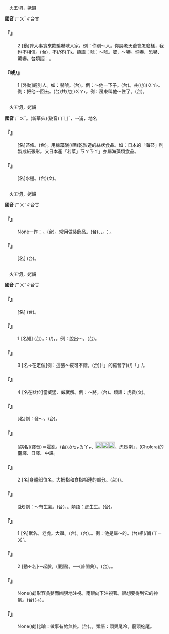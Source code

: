 
=={{ruby|唬|ㄏㄨˇ}}==

　火五切，姥韻

'''國音''' <rt>ㄏㄨˇ</rt>∥台甘

    

==='''『{{ruby|唬|ㄏㄨˇ}}』'''===
:2  [動]誇大事實來欺騙嚇唬人家。例：你別～人。你說老天爺會怎麼樣，我也不相信。(台){{ruby|汝|ㄌㄧˋ}}{{ruby|免|ㆠㄧㄢˋ}}{{ruby|哄|ㄏㆩˋ}}{{ruby|/|ㄏㄤˋ}}{{ruby|人|·ㄌㄤˊ}}，{{ruby|汝|ㄌㄧˋ}}{{ruby|講|ㄍㆲˋ}}{{ruby|→|ㄍㆲ}}{{ruby|天|ㄊㆪ}}{{ruby|公|ㄍㆲ}}{{ruby|會|ㄨㆤ˫}}{{ruby|/|ㆤ˫}}{{ruby|怎|ㄗㆮˋ}}{{ruby|樣|ㄧㆧ˫}}{{ruby|/|ㄧㆫ˫}}{{ruby|我|ㆣㄨㄚˋ}}{{ruby|亦|ㄧㄚㆷ ͘}}不(/伓)<rt>ㆬ˫</rt>{{ruby|相|ㄒㄧㆲ}}{{ruby|信|ㄒㄧㄣ˪}}。類語：唬：{{ruby|嚇|ㄒㄧㄚˋ}}～唬。威，～嚇。恫嚇、恐嚇、驚嚇。台類語：{{ruby|哄|ㄏㄤˋ}}{{ruby|嚇|ㄏㆥㆷ}}。
    

==='''『唬/{{ruby|虎|ㄏㄨˇ}}』'''===
:1  [外動]威{{ruby|嚇|ㄏㄜˋ}}別人。如：嚇唬。(台){{ruby|哄|ㄏㆩˋ}}{{ruby|/|ㄏㄤˋ}}{{ruby|人|·ㄌㄤˊ}}。例：～他一下子。(台){{ruby|哄|ㄏㆩˋ}}{{ruby|/|ㄏㄤˋ}}{{ruby|伊|·ㄧ}}{{ruby|一|ㄐㄧㆵ ͘}}{{ruby|下|·ㆤ˫}}。共(/加)<rt>ㄍㄚ˫</rt>{{ruby|伊|ㄧ}}{{ruby|嚇|ㄏㆥㆷ}}{{ruby|驚|ㄍㄧㆩ}}{{ruby|一|ㄐㄧㆵ ͘}}{{ruby|下|·ㆤ˫}}。例：把他～回去。(台)共(/加)<rt>ㄍㄚ˫</rt>{{ruby|伊|ㄧ}}{{ruby|嚇|ㄏㆥㆷ}}{{ruby|倒|ㄉㄜ˪}}{{ruby|返|ㄉㆭˋ}}{{ruby|去|ㄎㄧ˪}}。例：房東叫他～住了。(台){{ruby|厝|ㄘㄨ˪}}{{ruby|主|ㄗㄨˋ}}{{ruby|被|ㄏㆦ˫}}{{ruby|伊|ㄧ}}{{ruby|嚇|ㄏㆥㆷ}}{{ruby|驚|ㄍㄧㆩ}}{{ruby|著|ㄉㄧㄜㆷ ͘}}。
    

=={{ruby|滸|ㄏㄨˇ}}==

　火五切，姥韻

'''國音''' <rt>ㄏㄨˇ</rt>。(新華典)(破音)<rt>ㄒㄩˇ</rt>，～浦，地名

    

==='''『{{ruby|滸|ㄏㄨˇ}}{{ruby|苔|ㄊㄞˊ}}』'''===
: [名]苔條。(台){{ruby|滸|ㄏㆦˋ}}{{ruby|苔|ㄊㄧˊ}}。用綠藻曬(/晒)乾製造的絲狀食品。如：日本的「海苔」則製成紙張形。又日本產「若菜」{{ruby|「|ㄨㄚㆷ ͘}}<rt>ㄎㄚ</rt><rt>ㄋㄚ</rt>」亦屬海藻類食品。
    

==='''『{{ruby|滸|ㄏㄨˇ}}』'''===
: [名]水邊。(台)(文){{ruby|水|ㄗㄨㄧˋ}}{{ruby|邊|ㄅㆪ}}。
    

=={{ruby|琥|ㄏㄨˇ}}==

　火五切，姥韻

'''國音''' <rt>ㄏㄨˇ</rt>∥台甘

    

==='''『{{ruby|琥|ㄏㄨˇ}}{{ruby|珀|ㄆㄛˋ}}』'''===
: None一作：{{ruby|虎|ㄏㄨˇ}}{{ruby|魄|ㄆㄛˋ}}。(台){{ruby|古|ㄍㆦˋ}}{{ruby|代|ㄉㄞ˫}}{{ruby|松|ㄑㄧㄥˊ}}{{ruby|柏|ㄅㄧㆤㆶ}}{{ruby|→|ㄅㆤㆷ}}{{ruby|樹|ㄑㄧㄨ˫}}{{ruby|脂|ㄐㄧ}}{{ruby|變|ㄅㄧㄢ˪}}{{ruby|成|ㄒㄧㄥˊ}}{{ruby|丌|ㆤ}}{{ruby|珍|ㄉㄧㄣ}}{{ruby|貴|ㄍㄨㄧ˪}}{{ruby|化|ㄏㄨㄚ˪}}{{ruby|石|ㄐㄧㄜㆷ ͘}}。常用做裝飾品。(台){{ruby|真|ㄐㄧㄣ}}{{ruby|珠|ㄗㄨ}}、{{ruby|琥|ㄏㆦˋ}}{{ruby|珀|ㄆㄧㆤㆶ}}，{{ruby|連|ㄌㄧㄢˊ}}{{ruby|稱|ㄑㄧㄥ}}。{{ruby|傳|ㄊㄨㄢˊ}}{{ruby|謂|ㄨㄧ˫}}：{{ruby|含|ㄏㆰˊ}}{{ruby|有|ㄨ˫}}{{ruby|珍|ㄉㄧㄣ}}{{ruby|貴|ㄍㄨㄧ˪}}{{ruby|丌|ㆤ}}{{ruby|藥|ㄧㄜㆷ ͘}}{{ruby|劑|ㄗㆤ}}。
    

==='''『{{ruby|琥|ㄏㄨˇ}}』'''===
: [名] (台){{ruby|雕|ㄉㄧㄠ}}{{ruby|刻|ㄎㄧㆤㆶ}}{{ruby|做|ㄗㄨㆤ˪}}{{ruby|/|ㄗㄜ˪}}{{ruby|虎|ㄏㆦˋ}}{{ruby|形|ㄏㄧㄥˊ}}{{ruby|丌|ㆤ}}{{ruby|玉|ㆣㄧㆤㆶ ͘}}{{ruby|器|ㄎㄧ˪}}。
    

=={{ruby|虎|ㄏㄨˇ}}==

　火五切，姥韻

'''國音''' <rt>ㄏㄨˇ</rt>∥台甘

    

==='''『{{ruby|虎|ㄏㄨˇ}}{{ruby|符|ㄈㄨˊ}}』'''===
: [名] (台){{ruby|古|ㄍㆦˋ}}{{ruby|代|ㄉㄞ˫}}{{ruby|軍|ㄍㄨㄣ}}{{ruby|中|ㄉㄧㆲ}}{{ruby|做|ㄗㄨㆤ˪}}{{ruby|/|ㄗㄜ˪}}{{ruby|記|ㄍㄧ˪}}{{ruby|認|ㆢㄧㄣ˫}}{{ruby|/|ㄌㄧㄣ˫}}{{ruby|丌|ㆤ}}{{ruby|合|ㄏㄚㆴ ͘}}{{ruby|符|ㄏㄨˊ}}。
    

==='''『{{ruby|虎|ㄏㄨˇ}}{{ruby|口|ㄎㄡˇ}}』'''===
:1  [名短] (台){{ruby|虎|ㄏㆦˋ}}{{ruby|嘴|ㄘㄨㄧ˪}}。{{ruby|比|ㄅㄧˋ}}{{ruby|喻|ㆡㄨ˫}}{{ruby|/|ㄌㄨ˫}}：{{ruby|危|ㆣㄨㄧˊ}}{{ruby|/|ㄏㄨㄧˊ}}{{ruby|險|ㄏㄧㆰˋ}}{{ruby|丌|ㆤ}}{{ruby|所|ㄙㆦˋ}}{{ruby|在|ㄗㄞ˫}}(/{{ruby|境|ㄍㄧㄥˋ}}{{ruby|地|ㄉㆤ˫}})，{{ruby|危|ㄏㄨㄧˊ}}{{ruby|/|ㆣㄨㄧˊ}}{{ruby|機|ㄍㄧ}}。例：脫出～。(台){{ruby|脫|ㄊㄨㄚㆷ}}{{ruby|離|ㄌㄧ˫}}{{ruby|危|ㆣㄨㄧˊ}}{{ruby|/|ㄏㄨㄧˊ}}{{ruby|險|ㄏㄧㆰˋ}}。
    

==='''『{{ruby|虎|ㄏㄨˇ}}』'''===
:3  [名→在定位]例：這張～皮可不錯。(台){{ruby|<mark>&#xffb50;</mark>|ㄐㄧㆵ}}(「{{ruby|此|ㄐㄧˋ}}{{ruby|一|ㄐㄧㆵ ͘}}」的縮音字)(/{{ruby|此|ㄐㄧㆵ}}){{ruby|領|ㄋㄧㄚˋ}}{{ruby|虎|ㄏㆦˋ}}{{ruby|皮|ㄆㆤˊ}}{{ruby|/|ㄆㄨㆤˊ}}「{{ruby|句|ㄍㄨㆷ}}」/{{ruby|可|ㄍㄜㆷ}}{{ruby|<mark>&#xffa45;</mark>|ㆠㆤ˫}}{{ruby|/|ㆠㄨㆤ˫}}{{ruby|<mark>&#xffb4e;</mark>|ㆠㄞˋ}}。
    

==='''『{{ruby|虎|ㄏㄨˇ}}』'''===
:4  [名在狀位]當威猛、威武解。例：～將。(台){{ruby|勇|ㄧㆲˋ}}{{ruby|猛|ㆠㄧㄥˋ}}{{ruby|丌|ㆤ}}{{ruby|大|ㄉㄞ˫}}{{ruby|將|ㄐㄧㆲ˪}}。類語：虎賁(文)。
    

==='''『{{ruby|虎|ㄏㄨˇ}}{{ruby|威|ㄨㄟ}}』'''===
: [名]例：發～。(台){{ruby|格|ㄍㆤㆷ}}{{ruby|威|ㄨㄧ}}{{ruby|形|ㄏㄧㄥˊ}}。
    

==='''『{{ruby|虎|ㄏㄨˇ}}{{ruby|列|ㄌㄧㄝˋ}}{{ruby|拉|ㄌㄚ}}』'''===
: [病名](譯音)＝霍亂。(台){{ruby|「|ㄎㄜㆷ}}<rt>ㄌㆤㆷ</rt><rt>ㄌㄚㆷ</rt>、[[File:c7af.png|20px]][[File:c7e8.png|20px]][[File:c7e5.png|20px]]、虎烈喇」，(Cholera)的臺譯、日譯、中譯。
    

==='''『{{ruby|虎|ㄏㄨˇ}}{{ruby|口|ㄎㄡˇ}}』'''===
:2  [名]身體部位名。大拇指和食指相連的部分。(台){{ruby|大|ㄉㄨㄚ˫}}{{ruby|頭|ㄊㄠˊ}}{{ruby|拇|ㆠㄨˋ}}{{ruby|/|ㆠㄜˋ}}{{ruby|合|ㄍㄚㆴ}}{{ruby|指|ㄍㄧˋ}}({{ruby|←|ㄐㄧˋ}}){{ruby|指|ㄗㆮˋ}}{{ruby|丌|ㆤ}}{{ruby|中|ㄉㄧㆲ}}{{ruby|間|ㄍㄢ}}。
    

==='''『{{ruby|虎|ㄏㄨˇ}}{{ruby|虎|ㄏㄨˇ}}』'''===
: [狀]例：～有生氣。(台){{ruby|精|ㄐㄧㄥ}}{{ruby|神|ㄒㄧㄣˊ}}{{ruby|充|ㄑㄧㆲ}}{{ruby|足|ㄐㄧㆦㆶ}}，{{ruby|有|ㄨ˫}}{{ruby|活|ㄨㄚㆷ ͘}}{{ruby|氣|ㄎㄧ˪}}。類語：虎生生。(台){{ruby|活|ㄨㄚㆷ ͘}}{{ruby|跳|ㄊㄧㄠ˪}}{{ruby|跳|ㄊㄧㄠ˪}}。
    

==='''『{{ruby|虎|ㄏㄨˇ}}』'''===
:1  [名]獸名。老虎。大蟲。(台){{ruby|虎|ㄏㆦˋ}}。(台){{ruby|十|ㄗㄚㆴ ͘}}{{ruby|二|ㆢㄧ˫}}{{ruby|/|ㄌㄧ˫}}{{ruby|支|ㄍㄧ}}{{ruby|屬|ㄒㄧㆦㆶ ͘}}{{ruby|相|ㄒㄧㆫ˪}}{{ruby|/|ㄒㄧㆧ˪}}{{ruby|之|ㄐㄧ}}{{ruby|一|ㄧㆵ}}。{{ruby|寅|ㄧㄣˊ}}{{ruby|為|ㄨㄧˊ}}{{ruby|虎|ㄏㆦˋ}}{{ruby|年|ㄋㄧˊ}}。例：他是屬～的。(台){{ruby|伊|ㄧ}}{{ruby|是|ㄒㄧ˫}}相(/肖)<rt>ㄒㄧㆫˋ</rt>{{ruby|/|ㄒㄧㆧ˪}}{{ruby|虎|ㄏㆦˋ}}{{ruby|丌|ㄗㄨㄥ}}。
    

==='''『{{ruby|虎|ㄏㄨˇ}}』'''===
:2  [動←名]～起臉。(廈語){{ruby|面|ㆠㄧㄣ˫}}{{ruby|惡|ㆦㆶ}}{{ruby|起|·ㄎㄧˋ}}{{ruby|來|·ㄌㄞˊ}}。──{{ruby|露|ㄌㆦ˫}}{{ruby|出|ㄘㄨㆵ}}{{ruby|兇|ㄏㄧㆲ}}{{ruby|相|ㄒㄧㆲ˪}}(普閩典）。(台){{ruby|面|ㆠㄧㄣ˫}}{{ruby|格|ㄍㄧㆤㆶ}}{{ruby|橫|ㄏㄧㄥˊ}}{{ruby|惡|ㆦㆶ}}{{ruby|起|·ㄎㄧˋ}}{{ruby|來|·ㄌㄞˊ}}。{{ruby|格|ㄍㄧㆤㆶ}}{{ruby|橫|ㄏㄨㆮˊ}}{{ruby|肉|ㆠㄚㆷ}}{{ruby|面|ㆠㄧㄣ˫}}。
    

==='''『{{ruby|虎|ㄏㄨˇ}}{{ruby|視|ㄕˋ}}{{ruby|眈|ㄉㄢ}}{{ruby|眈|ㄉㄢ}}』'''===
: None(成)形容貪婪而凶狠地注視。兩眼向下注視著。很想要得到它的神氣。(台){{ruby|兩|ㄋㆭ˫}}{{ruby|蕊|ㄌㄨㄧˋ}}{{ruby|目|ㆠㄚㆶ ͘}}{{ruby|珠|ㄗㄨ}}(→{{ruby|睭|ㄐㄧㄨ}}){{ruby|<mark>&#xffa56;</mark>|ㄍㄧㆬ}}{{ruby|<mark>&#xffa56;</mark>|ㄍㄧㆬ}}{{ruby|相|ㄒㄧㆲ˪}}。
    

==='''『{{ruby|虎|ㄏㄨˇ}}{{ruby|頭|ㄊㄡˊ}}{{ruby|蛇|ㄕㄜˊ}}{{ruby|尾|ㄨㄟˇ}}』'''===
: None(成)比喻：做事有始無終。(台){{ruby|有|ㄨ˫}}{{ruby|頭|ㄊㄠˊ}}{{ruby|無|ㆠㄜˊ}}{{ruby|尾|ㆠㄨㆤˋ}}{{ruby|/|ㆠㆤˋ}}{{ruby|溜|ㄌㄧㄨ}}。{{ruby|虎|ㄏㆦˋ}}{{ruby|頭|ㄊㄠˊ}}{{ruby|鳥|ㄋㄧㄠˋ}}{{ruby|鼠|ㄘㄨˋ}}{{ruby|/|ㄑㄧˋ}}{{ruby|尾|ㆠㄨㆤˋ}}{{ruby|/|ㆠㆤˋ}}。類語：頭興尾冷。龍頭蛇尾。
    
